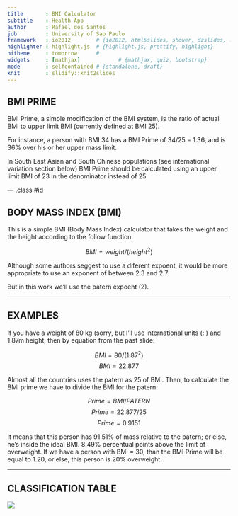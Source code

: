 ```yaml
---
title       : BMI Calculator
subtitle    : Health App
author      : Rafael dos Santos
job         : University of Sao Paulo
framework   : io2012        # {io2012, html5slides, shower, dzslides, ...}
highlighter : highlight.js  # {highlight.js, prettify, highlight}
hitheme     : tomorrow      # 
widgets     : [mathjax]            # {mathjax, quiz, bootstrap}
mode        : selfcontained # {standalone, draft}
knit        : slidify::knit2slides
---
```


## BMI PRIME

BMI Prime, a simple modification of the BMI system, is the ratio of actual BMI to upper limit BMI (currently defined at BMI 25).

For instance, a person with BMI 34 has a BMI Prime of 34/25 = 1.36, and is 36% over his or her upper mass limit.

In South East Asian and South Chinese populations (see international variation section below) BMI Prime should be calculated using an upper limit BMI of 23 in the denominator instead of 25.

--- .class #id 

## BODY MASS INDEX (BMI)

This is a simple BMI (Body Mass Index) calculator that takes the weight and the height according to the follow function.

$$BMI = weight/(height^2)$$

Although some authors seggest to use a diferent expoent, it would be more appropriate to use an exponent of between 2.3 and 2.7.

But in this work we'll use the patern expoent (2).


---

## EXAMPLES

If you have a weight of 80 kg (sorry, but I'll use international units (: ) and 1.87m height, then by equation from the past slide:

$$BMI = 80/(1.87^2)$$
$$BMI = 22.877$$

Almost all the countries uses the patern as 25 of BMI.
Then, to calculate the BMI prime we have to divide the BMI for the patern:

$$Prime = BMI/PATERN$$
$$Prime = 22.877/25$$
$$Prime = 0.9151$$

It means that this person has 91.51% of mass relative to the patern; or else, he's inside the ideal BMI. 8.49% percentual points above the limit of overweight.
If we have a person with BMI = 30, than the BMI Prime will be equal to 1.20, or else, this person is 20% overweight.

---

## CLASSIFICATION TABLE


<p><img src="http://www.nature.com/clpt/journal/v90/n1/images/clpt2011104t1.gif"/></p>


